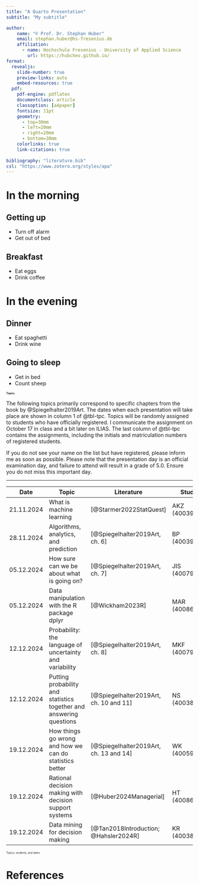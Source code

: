 ```yaml
---
title: "A Quarto Presentation"
subtitle: "My subtitle"

author:
    name: "© Prof. Dr. Stephan Huber"
    email: stephan.huber@hs-fresenius.de
    affiliation:
      - name: Hochschule Fresenius - University of Applied Science
        url: https://hubchev.github.io/
format:
  revealjs: 
    slide-number: true
    preview-links: auto
    embed-resources: true
  pdf: 
    pdf-engine: pdflatex
    documentclass: article
    classoption: [a4paper]
    fontsize: 11pt
    geometry:
      - top=30mm
      - left=20mm
      - right=20mm
      - bottom=30mm
    colorlinks: true
    link-citations: true
    
bibliography: "literature.bib"
csl: "https://www.zotero.org/styles/apa"
---
```


# In the morning

## Getting up

- Turn off alarm
- Get out of bed

## Breakfast

- Eat eggs
- Drink coffee

# In the evening

## Dinner

- Eat spaghetti
- Drink wine

## Going to sleep

- Get in bed
- Count sheep


# Topics {style="font-size: 50%;"}

The following topics primarily correspond to specific chapters from the book by @Spiegelhalter2019Art. The dates when each presentation will take place are shown in column 1 of  @tbl-tpc. Topics will be randomly assigned to students who have officially registered. I communicate the assignment on October 17 in class and a bit later on ILIAS. The last column of @tbl-tpc contains the assignments, including the initials and matriculation numbers of registered students.

If you do not see your name on the list but have registered, please inform me as soon as possible. Please note that the presentation day is an official examination day, and failure to attend will result in a grade of 5.0. Ensure you do not miss this important day.

---

::: {#tbl-tpc style="font-size: 50%;"} 

| Date       | Topic                                                | Literature                                 | Student          |
|------------|------------------------------------------------------|---------------------------------|-------------|
| 21.11.2024 | What is machine learning                             | [@Starmer2022StatQuest]                   | AKZ (400391308)  |
| 28.11.2024 | Algorithms, analytics, and prediction               | [@Spiegelhalter2019Art, ch. 6]            | BP (400394562)   |
| 05.12.2024 | How sure can we be about what is going on?          | [@Spiegelhalter2019Art, ch. 7]            | JIS (400792151)  |
| 05.12.2024 | Data manipulation with the R package dplyr           | [@Wickham2023R]                            | MAR (400862115)  |
| 12.12.2024 | Probability: the language of uncertainty and variability | [@Spiegelhalter2019Art, ch. 8]            | MKF (400797123)  |
| 12.12.2024 | Putting probability and statistics together and answering questions | [@Spiegelhalter2019Art, ch. 10 and 11]    | NS (400383355)   |
| 19.12.2024 | How things go wrong and how we can do statistics better | [@Spiegelhalter2019Art, ch. 13 and 14]    | WK (400594759)   |
| 19.12.2024 | Rational decision making with decision support systems | [@Huber2024Managerial]    | HT (400861287)   |
| 19.12.2024 | Data mining for decision making  | [@Tan2018Introduction; @Hahsler2024R]    | KR (400383363)   |


Topics, students, and dates
:::


# References

::: {#refs}
:::
